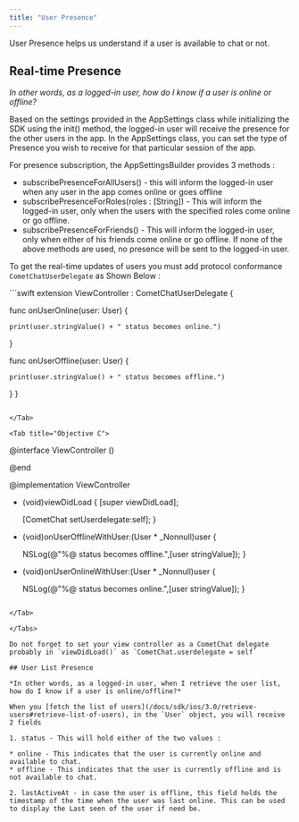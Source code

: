 ```yaml
---
title: "User Presence"
---
```




User Presence helps us understand if a user is available to chat or not.

## Real-time Presence

*In other words, as a logged-in user, how do I know if a user is online or offline?*

Based on the settings provided in the AppSettings class while initializing the SDK using the init() method, the logged-in user will receive the presence for the other users in the app. In the AppSettings class, you can set the type of Presence you wish to receive for that particular session of the app.

For presence subscription, the AppSettingsBuilder provides 3 methods :

* subscribePresenceForAllUsers() - this will inform the logged-in user when any user in the app comes online or goes offline
* subscribePresenceForRoles(roles : \[String]) - This will inform the logged-in user, only when the users with the specified roles come online or go offline.
* subscribePresenceForFriends() - This will inform the logged-in user, only when either of his friends come online or go offline. If none of the above methods are used, no presence will be sent to the logged-in user.

To get the real-time updates of users you must add protocol conformance `CometChatUserDelegate` as Shown Below :

<Tabs>
<Tab title="Swift">
```swift
extension ViewController : CometChatUserDelegate {
    
  func onUserOnline(user: User) {
        
    print(user.stringValue() + " status becomes online.")
  }
    
  func onUserOffline(user: User) {
        
    print(user.stringValue() + " status becomes offline.")
  }
}
```

</Tab>

<Tab title="Objective C">
```
@interface ViewController ()<CometChatUserDelegate>

@end

@implementation ViewController

- (void)viewDidLoad {
    [super viewDidLoad];
    
    [CometChat setUserdelegate:self];
}

- (void)onUserOfflineWithUser:(User * _Nonnull)user {
    
    NSLog(@"%@ status becomes offline.",[user stringValue]);
}

- (void)onUserOnlineWithUser:(User * _Nonnull)user {
    
    NSLog(@"%@ status becomes online.",[user stringValue]);
}
```

</Tab>

</Tabs>

Do not forget to set your view controller as a CometChat delegate probably in `viewDidLoad()` as `CometChat.userdelegate = self`

## User List Presence

*In other words, as a logged-in user, when I retrieve the user list, how do I know if a user is online/offline?*

When you [fetch the list of users](/docs/sdk/ios/3.0/retrieve-users#retrieve-list-of-users), in the `User` object, you will receive 2 fields

1. status - This will hold either of the two values :

* online - This indicates that the user is currently online and available to chat.
* offline - This indicates that the user is currently offline and is not available to chat.

2. lastActiveAt - in case the user is offline, this field holds the timestamp of the time when the user was last online. This can be used to display the Last seen of the user if need be.
